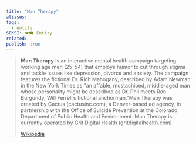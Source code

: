 ```yaml
---
title: "Man Therapy"
aliases: 
tags:
  - entity
SEKSI: 👁️‍🗨️ Entity
related:
publish: true
---
```


> **Man Therapy** is an interactive mental health campaign targeting working age men (25-54) that employs humor to cut through stigma and tackle issues like depression, divorce and anxiety. The campaign features the fictional Dr. Rich Mahogany, described by Adam Newman in the New York Times as "an affable, mustachioed, middle-aged man whose personality might be described as Dr. Phil meets Ron Burgundy, Will Ferrell’s fictional anchorman."Man Therapy was created by Cactus (cactusinc.com), a Denver-based ad agency, in partnership with the Office of Suicide Prevention at the Colorado Department of Public Health and Environment. Man Therapy is currently operated by Grit Digital Health (gritdigitalhealth.com)
>
> [Wikipedia](https://en.wikipedia.org/wiki/Man%20Therapy)
